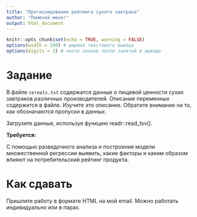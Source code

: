 ```yaml
---
title: "Прогнозирование рейтинга сухого завтрака"
author: "Поменяй меня!"
output: html_document
---
```


```r
knitr::opts_chunk$set(echo = TRUE, warning = FALSE)
options(width = 100) # ширина текстового вывода
options(digits = 3) # число знаков после запятой в выводе 
```

# Задание

В файле `cereals.txt` содержатся данные о пищевой ценности сухих завтраков различных производителей. Описание переменных содержится в файле. Изучите это описание. Обратите внимание на то, как обозначаются пропуски в данных.

Загрузите данные, используя функцию readr::read_tsv().

**Требуется:**

С помощью разведочного анализа и построения модели множественной регрессии выявить, какие факторы и каким образом влияют на потребительский рейтинг продукта.


# Как сдавать
Пришлите работу в формате HTML на мой email. Можно работать индивидуально или в парах.

